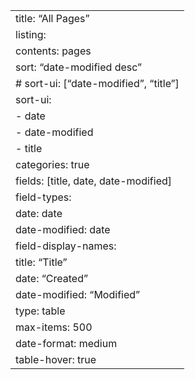---
title: "All Pages"
listing:  
    contents: pages
    sort: "date-modified desc"
    # sort-ui: ["date-modified", "title"]
    sort-ui: 
    - date
    - date-modified
    - title
    categories: true
    fields: [title, date, date-modified]
    field-types:
        date: date
        date-modified: date
    field-display-names:
        title: "Title"
        date: "Created"
        date-modified: "Modified"
    type: table
    max-items: 500
    date-format: medium
    table-hover: true
---